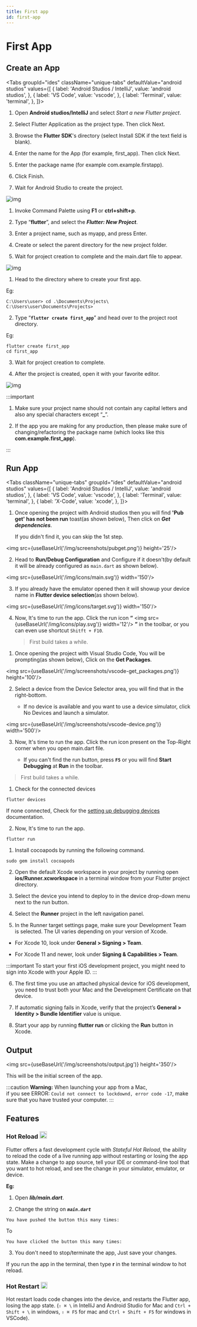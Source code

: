```yaml
---
title: First app
id: first-app
---
```

# First App #

## Create an App ##


<Tabs
  groupId="ides"
  className="unique-tabs"
  defaultValue="android studios"
  values={[
    { label: 'Android Studios / IntelliJ', value: 'android studios', },
    { label: 'VS Code', value: 'vscode', },
    { label: 'Terminal', value: 'terminal', },
  ]}>
<TabItem value="android studios">

1. Open **Android studios/IntelliJ** and select *Start a new Flutter project*.

2. Select Flutter Application as the project type. Then click Next.

3. Browse the **Flutter SDK**'s directory (select Install SDK if the text field is blank).

4. Enter the name for the App (for example, first_app). Then click Next.

5. Enter the package name (for example com.example.firstapp).

6. Click Finish.

7. Wait for Android Studio to create the project.

  ![img](/img/gifs/android-first_app.gif)

</TabItem>
<TabItem value="vscode">

1. Invoke Command Palette using **F1** or **ctrl+shift+p**.

2. Type “**flutter**”, and select the ***Flutter: New Project***.

3. Enter a project name, such as myapp, and press Enter.

4. Create or select the parent directory for the new project folder.

5. Wait for project creation to complete and the main.dart file to appear.

  ![img](/img/gifs/vscode-first_app.gif)

</TabItem>
<TabItem value="terminal">

1. Head to the directory where to create your first app.
  
  Eg: 
  ```shell
  C:\Users\user> cd .\Documents\Projects\
  C:\Users\user\Documents\Projects>
  ```

2. Type “**`flutter create first_app`**” and head over to the project root directory.

  Eg:
  ```shell
  flutter create first_app
  cd first_app
  ```

3. Wait for project creation to complete.

4. After the project is created, open it with your favorite editor.

  ![img](/img/gifs/terminal-first_app.gif)

</TabItem>
</Tabs>

:::important

1. Make sure your project name should not contain any capital letters 
and also any special characters except “**_**”.

2. If the app you are making for any production, 
then please make sure of changing/refactoring the package name
(which looks like this **com.example.first_app**).

:::

## Run App ##

<Tabs
  className="unique-tabs"
  groupId="ides"
  defaultValue="android studios"
  values={[
    { label: 'Android Studios / IntelliJ', value: 'android studios', },
    { label: 'VS Code', value: 'vscode', },
    { label: 'Terminal', value: 'terminal', },
    { label: 'X-Code', value: 'xcode', },
  ]}>
<TabItem value="android studios">

1. Once opening the project with Android studios then you will find **'Pub get' has not been run** toast(as shown below), Then click on ***Get dependencies***.

    If you didn't find it, you can skip the 1st step.

  <img src={useBaseUrl('/img/screenshots/pubget.png')} height='25'/>

2. Head to **Run/Debug Configuration** and Configure if it doesn't(by default it will be already configured as `main.dart` as shown below).

  <img src={useBaseUrl('/img/icons/main.svg')} width='150'/>

3. If you already have the emulator opened then it will showup your device name in **Flutter device selection**(as shown below).

  <img src={useBaseUrl('/img/icons/target.svg')} width='150'/>

4. Now, It's time to run the app. Click the run icon **“** <img src={useBaseUrl('/img/icons/play.svg')} width='12'/> **”** in the toolbar, or you can even use shortcut `Shitft + F10`.

    > First build takes a while.

</TabItem>
<TabItem value="vscode">

1. Once opening the project with Visual Studio Code, You will be prompting(as shown below), Click on the **Get Packages**.

  <img src={useBaseUrl('/img/screenshots/vscode-get_packages.png')} height='100'/>

2. Select a device from the Device Selector area, you will find that in the right-bottom.

    * If no device is available and you want to use a device simulator, click No Devices and launch a simulator.

  <img src={useBaseUrl('/img/screenshots/vscode-device.png')} width='500'/>

3. Now, It's time to run the app. Click the run icon present on the Top-Right corner when you open main.dart file.

    * If you can't find the run button, press **<b>`F5`</b>** or you will find **Start Debugging** at **Run** in the toolbar.

> First build takes a while.

</TabItem>

<TabItem value="terminal">

1. Check for the connected devices

  ```shell
  flutter devices
  ```

  If none connected, Check for the [setting up debugging devices](ide#set-up-your-android-device) documentation.

2. Now, It's time to run the app.

  ```shell
  flutter run
  ```

</TabItem>


<TabItem value="xcode">

1. Install cocoapods by running the following command.

  ```shell
  sudo gem install cocoapods
  ```

2. Open the default Xcode workspace in your project by running open **ios/Runner.xcworkspace** 
in a terminal window from your Flutter project directory.

3. Select the device you intend to deploy to in the device drop-down menu next to the run button.

4. Select the **Runner** project in the left navigation panel.

5. In the Runner target settings page, make sure your Development Team is selected. 
The UI varies depending on your version of Xcode.

  - For Xcode 10, look under **General > Signing > Team**.
    
  - For Xcode 11 and newer, look under **Signing & Capabilities > Team**.

:::important
To start your first iOS development project, you might need to sign into Xcode with your Apple ID.
:::

6. The first time you use an attached physical device for iOS development, 
you need to trust both your Mac and the Development Certificate on that device.

7. If automatic signing fails in Xcode, 
verify that the project’s **General > Identity > Bundle Identifier** value is unique.

8. Start your app by running **flutter run** or clicking the **Run** button in Xcode.

</TabItem>

</Tabs>

## Output ##

<img src={useBaseUrl('/img/screenshots/output.jpg')} height='350'/>

This will be the initial screen of the app.

:::caution
 **Warning:** 
 When launching your app from a Mac, <br/>
 if you see ERROR: `Could not connect to lockdownd, error code -17`, 
 make sure that you have trusted your computer.
:::

## Features ##

<h3>Hot Reload <img src={useBaseUrl('/img/icons/hot_reload.svg')} height='20'/></h3>

Flutter offers a fast development cycle with *Stateful Hot Reload*, 
the ability to reload the code of a live running app without restarting or losing the app state. 
Make a change to app source, tell your IDE or command-line tool that you want to hot reload, 
and see the change in your simulator, emulator, or device.

**Eg:**

  1. Open ***lib/main.dart***.
  
  2. Change the string on ***`main.dart`***

  ```
  You have pushed the button this many times:
  ```  
  To

  ```
  You have clicked the button this many times:
  ```

  3. You don't need to stop/terminate the app, Just save your changes.

  If you run the app in the terminal, then type **r** in the terminal window to hot reload.

<h3>Hot Restart <img src={useBaseUrl('/img/icons/hot_restart.svg')} height='18'/></h3>

Hot restart loads code changes into the device, and restarts the Flutter app, 
losing the app state. (`⇧ ⌘ \` in IntelliJ and Android Studio for Mac and `Ctrl + Shift + \` in windows, 
`⇧ ⌘ F5` for mac and `Ctrl + Shift + F5` for windows in VSCode).
